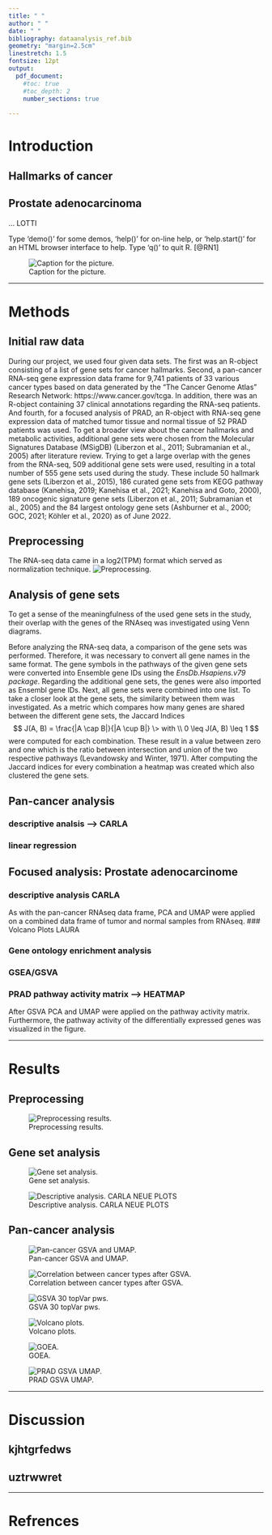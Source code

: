 ```yaml
---
title: " "
author: " "
date: " "
bibliography: dataanalysis_ref.bib 
geometry: "margin=2.5cm" 
linestretch: 1.5
fontsize: 12pt
output:
  pdf_document: 
    #toc: true
    #toc_depth: 2
    number_sections: true
    
---
```

\pagenumbering{arabic}
\begin{titlepage}
\centering
	{\Large Ruprecht-Karls-Universität Heidelberg\\
		Fakultät für Biowissenschaften\\
		Bachelorstudiengang Molekulare Biotechnologie\\}

	{\vspace{\stretch{3}}}


		{\Huge Cancer Hallmark and Metabolic Pathways differ over Cancer types and in Prostate Adenocarcinoma patients}

		

	

	\vspace{\stretch{4}}
	{\Large Data Science Project SoSe 2022}

	\vspace{\stretch{0.25}}
	
{\Large
	 `r format(Sys.time(),'%d %B %Y')`
}
	\vspace{\stretch{0.75}}

	{\Large
		Fabian Strobel, Lottida Phondeth, Laura Lange, Carla Welz  
}

	\vspace{\stretch{1}}

\end{titlepage}

\newpage
\tableofcontents

\newpage
# Introduction
## Hallmarks of cancer
## Prostate adenocarcinoma
... LOTTI



Type 'demo()' for some demos, 'help()' for on-line help, or
'help.start()' for an HTML browser interface to help.
Type 'q()' to quit R. [@RN1]

![Caption for the picture.](descriptive_analysis/Disribution of age at initial pathologic diagnosis.png)




***
# Methods
## Initial raw data
During our project, we used four given data sets. The first was an R-object consisting of a list of gene sets for cancer hallmarks. Second, a pan-cancer RNA-seq gene expression data frame for 9,741 patients of 33 various cancer types based on data generated by the “The Cancer Genome Atlas” Research Network: https://www.cancer.gov/tcga. In addition, there was an R-object containing 37 clinical annotations regarding the RNA-seq patients. And fourth, for a focused analysis of PRAD, an R-object with RNA-seq gene expression data of matched tumor tissue and normal tissue of 52 PRAD patients was used.
To get a broader view about the cancer hallmarks and metabolic activities, additional gene sets were chosen from the Molecular Signatures Database (MSigDB) (Liberzon et al., 2011; Subramanian et al., 2005) after literature review. Trying to get a large overlap with the genes from the RNA-seq, 509 additional gene sets were used, resulting in a total number of 555 gene sets used during the study. These include 50 hallmark gene sets (Liberzon et al., 2015), 186 curated gene sets from KEGG pathway database (Kanehisa, 2019; Kanehisa et al., 2021; Kanehisa and Goto, 2000), 189 oncogenic signature gene sets (Liberzon et al., 2011; Subramanian et al., 2005) and the 84 largest ontology gene sets (Ashburner et al., 2000; GOC, 2021; Köhler et al., 2020) as of June 2022.


## Preprocessing
The RNA-seq data came in a log2(TPM) format which served as normalization technique. 
![Preprocessing.](report_figures/figure10.jpg)




## Analysis of gene sets
To get a sense of the meaningfulness of the used gene sets in the study, their overlap with the genes of the RNAseq was investigated using Venn diagrams. 

Before analyzing the RNA-seq data, a comparison of the gene sets was performed. Therefore, it was necessary to convert all gene names in the same format. The gene symbols in the pathways of the given gene sets were converted into Ensemble gene IDs using the *EnsDb.Hsapiens.v79 package*. Regarding the additional gene sets, the genes were also imported as Ensembl gene IDs. Next, all gene sets were combined into one list. To take a closer look at the gene sets, the similarity between them was investigated. As a metric which compares how many genes are shared between the different gene sets, the Jaccard Indices
$$
J(A, B) = \frac{|A \cap B|}{|A \cup B|} \> with \\ 0 \leq J(A, B) \leq 1
$$
were computed for each combination. These result in a value between zero and one which is the ratio between intersection and union of the two respective pathways (Levandowsky and Winter, 1971). After computing the Jaccard indices for every combination a heatmap was created which also clustered the gene sets.




## Pan-cancer analysis

### descriptive analsis --> CARLA


### linear regression




## Focused analysis: Prostate adenocarcinome
### descriptive analysis CARLA
As with the pan-cancer RNAseq data frame, PCA and UMAP were applied on a combined data frame of tumor and normal samples from RNAseq.
### Volcano Plots LAURA

### Gene ontology enrichment analysis

### GSEA/GSVA


### PRAD pathway activity matrix --> HEATMAP

After GSVA PCA and UMAP were applied on the pathway activity matrix. Furthermore, the pathway activity of the differentially expressed genes was visualized in the figure. 





***
# Results

## Preprocessing



![Preprocessing results.](report_figures/figure20.jpg)

## Gene set analysis



![Gene set analysis.](report_figures/figure30.jpg)

![Descriptive analysis. CARLA NEUE PLOTS](report_figures/figure40.jpg)

## Pan-cancer analysis


![Pan-cancer GSVA and UMAP.](report_figures/figure50.jpg)

![Correlation between cancer types after GSVA.](report_figures/figure60.jpg)

![GSVA 30 topVar pws.](report_figures/figure70.jpg)


![Volcano plots.](report_figures/figure90.jpg)

![GOEA.](report_figures/figure100.jpg)

![PRAD GSVA UMAP.](report_figures/figure110.jpg)


***
# Discussion
## kjhtgrfedws
## uztrwwret  

***
# Refrences
  